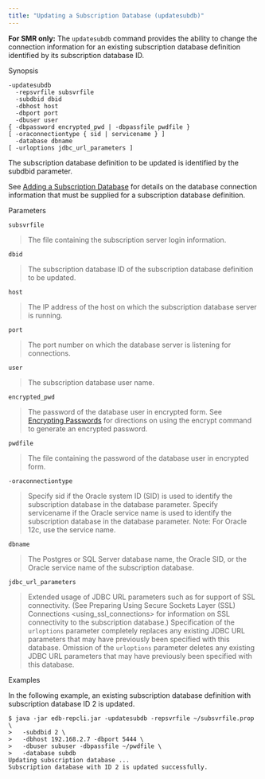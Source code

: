 ```yaml
---
title: "Updating a Subscription Database (updatesubdb)"
---
```


<div id="updating_subscription_database_cli" class="registered_link"></div>

**For SMR only:** The `updatesubdb` command provides the ability to change the connection information for an existing subscription database definition identified by its subscription database ID.

Synopsis

```text
-updatesubdb
  -repsvrfile subsvrfile
  -subdbid dbid
  -dbhost host
  -dbport port
  -dbuser user
{ -dbpassword encrypted_pwd | -dbpassfile pwdfile }
[ -oraconnectiontype { sid | servicename } ]
  -database dbname
[ -urloptions jdbc_url_parameters ]
```

The subscription database definition to be updated is identified by the subdbid parameter.

See [Adding a Subscription Database](../../05_smr_operation/03_creating_subscription/02_adding_subscription_database/#adding_subscription_database) for details on the database connection information that must be supplied for a subscription database definition.

Parameters

`subsvrfile`

> The file containing the subscription server login information.

`dbid`

> The subscription database ID of the subscription database definition to be updated.

`host`

> The IP address of the host on which the subscription database server is running.

`port`

> The port number on which the database server is listening for connections.

`user`

> The subscription database user name.

`encrypted_pwd`

> The password of the database user in encrypted form. See [Encrypting Passwords](04_encrypt_password/#encrypt_password) for directions on using the encrypt command to generate an encrypted password.

`pwdfile`

> The file containing the password of the database user in encrypted form.

`-oraconnectiontype`

> Specify sid if the Oracle system ID (SID) is used to identify the subscription database in the database parameter. Specify servicename if the Oracle service name is used to identify the subscription database in the database parameter. Note: For Oracle 12c, use the service name.

`dbname`

> The Postgres or SQL Server database name, the Oracle SID, or the Oracle service name of the subscription database.

`jdbc_url_parameters`

> Extended usage of JDBC URL parameters such as for support of SSL connectivity. (See <span class="title-ref">Preparing Using Secure Sockets Layer (SSL) Connections &lt;using_ssl_connections></span> for information on SSL connectivity to the subscription database.) Specification of the `urloptions` parameter completely replaces any existing JDBC URL parameters that may have previously been specified with this database. Omission of the `urloptions` parameter deletes any existing JDBC URL parameters that may have previously been specified with this database.

Examples

In the following example, an existing subscription database definition with subscription database ID 2 is updated.

```text
$ java -jar edb-repcli.jar -updatesubdb -repsvrfile ~/subsvrfile.prop \
>   -subdbid 2 \
>   -dbhost 192.168.2.7 -dbport 5444 \
>   -dbuser subuser -dbpassfile ~/pwdfile \
>   -database subdb
Updating subscription database ...
Subscription database with ID 2 is updated successfully.
```
